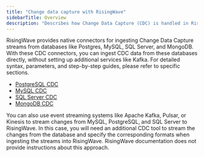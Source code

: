 ```yaml
---
title: "Change data capture with RisingWave"
sidebarTitle: Overview
description: "Describes how Change Data Capture (CDC) is handled in RisingWave"
---
```

RisingWave provides native connectors for ingesting Change Data Capture streams from databases like Postgres, MySQL, SQL Server, and MongoDB. With these CDC connectors, you can ingest CDC data from these databases directly, without setting up additional services like Kafka. For detailed syntax, parameters, and step-by-step guides, please refer to specific sections.

- [PostgreSQL CDC](/ingestion/sources/postgresql/pg-cdc)
- [MySQL CDC](/ingestion/sources/mysql/mysql-cdc)
- [SQL Server CDC](/ingestion/sources/sql-server-cdc)
- [MongoDB CDC](/ingestion/sources/mongodb-cdc)

You can also use event streaming systems like Apache Kafka, Pulsar, or Kinesis to stream changes from MySQL, PostgreSQL, and SQL Server to RisingWave. In this case, you will need an additional CDC tool to stream the changes from the database and specify the corresponding formats when ingesting the streams into RisingWave. RisingWave documentation does not provide instructions about this approach.

